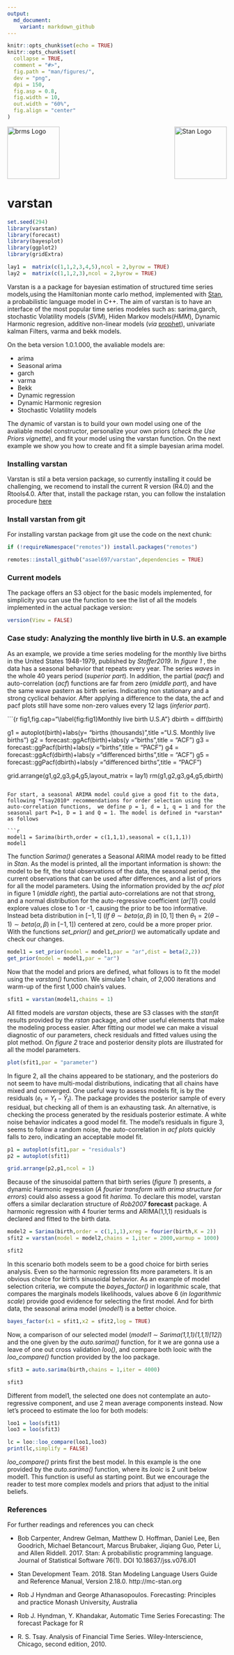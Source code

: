 ```yaml
---
output:
  md_document:
    variant: markdown_github
---
```


```r
knitr::opts_chunk$set(echo = TRUE)
knitr::opts_chunk$set(
  collapse = TRUE,
  comment = "#>",
  fig.path = "man/figures/",
  dev = "png",
  dpi = 150,
  fig.asp = 0.8,
  fig.width = 10,
  out.width = "60%",
  fig.align = "center"
)
```


<img src="man/figures/varstan.png" width = 120 alt="brms Logo"/>[<img src="https://raw.githubusercontent.com/stan-dev/logos/master/logo_tm.png" align="right" width=120 alt="Stan Logo"/>](http://mc-stan.org) 


# **varstan**

```r
set.seed(294)
library(varstan)
library(forecast)
library(bayesplot)
library(ggplot2)
library(gridExtra)

lay1 =  matrix(c(1,1,2,3,4,5),ncol = 2,byrow = TRUE)
lay2 =  matrix(c(1,1,2,3),ncol = 2,byrow = TRUE)
```


Varstan is a a package for bayesian estimation of structured time series models,using the Hamiltonian monte carlo method, implemented with [Stan](http://mc-stan.org/), a probabilistic language model in C++. The aim of varstan is to have an interface of the most popular time series modeles such as: sarima,garch, stochastic Volatility models (*SVM*), Hiden Markov models(*HMM*), Dynamic Harmonic regresion, additive non-linear models (*via* [prophet](https://github.com/facebook/prophet)), univariate kalman Filters, varma and bekk models.

On the beta version 1.0.1.000, the avaliable models are:
 
  + arima
  + Seasonal arima
  + garch
  + varma
  + Bekk
  + Dynamic regression
  + Dynamic Harmonic regresion
  + Stochastic Volatility models

The dynamic of varstan is to build your own model using one of the avaliable model constructor, personalize your own priors (*check the Use Priors vignette*), and fit your model using the varstan function. On the next example we show you how to create and fit a simple bayesian arima model.

### Installing varstan

Varstan is stil a beta version package, so currently installing it could be challenging, we recomend to install the current R version (R4.0) and the Rtools4.0. After that, install the package rstan, you can follow the instalation procedure [here](https://github.com/stan-dev/rstan/wiki/RStan-Getting-Started)


### Install varstan from git


For installing varstan package from git use the code on the next chunk:

```r
if (!requireNamespace("remotes")) install.packages("remotes")

remotes::install_github("asael697/varstan",dependencies = TRUE)
```
 
 
### Current models 
 
The package offers an S3 object for the basic models implemented, for simplicity you can use the \code{version} function to see the list of all the models implemented in the actual package version:

```r
version(View = FALSE)
```

### Case study: Analyzing the monthly live birth in U.S. an example

As an example, we provide a time series modeling for the monthly live births in the United States 1948-1979, published by *Stoffer2019*. In *figure 1* , the data has a seasonal behavior that repeats every year. The series *waves* in the whole 40 years period (*superior part*). In addition, the partial (*pacf*) and auto-correlation (*acf*) functions  are far from zero (*middle part*), and have the same wave pastern as birth series. Indicating non stationary and a strong cyclical behavior. After applying a difference to the data, the acf and pacf plots still have some non-zero values every 12 lags (*inferior part*).

```{r fig1,fig.cap="\\label{fig:fig1}Monthly live birth U.S.A"}
dbirth = diff(birth)

g1 = autoplot(birth)+labs(y= "births (thousands)",title ="U.S. Monthly live births")
g2 = forecast::ggAcf(birth)+labs(y ="births",title = "ACF")
g3 = forecast::ggPacf(birth)+labs(y ="births",title = "PACF")
g4 = forecast::ggAcf(dbirth)+labs(y ="differenced births",title = "ACF")
g5 = forecast::ggPacf(dbirth)+labs(y ="differenced births",title = "PACF")


grid.arrange(g1,g2,g3,g4,g5,layout_matrix = lay1)
rm(g1,g2,g3,g4,g5,dbirth)
```

For start, a seasonal ARIMA model could give a good fit to the data, following *Tsay2010* recommendations for order selection using the auto-correlation functions,  we define p = 1, d = 1, q = 1 and for the seasonal part P=1, D = 1 and Q = 1. The model is defined in *varstan* as follows

```r
model1 = Sarima(birth,order = c(1,1,1),seasonal = c(1,1,1))
model1
```

The function *Sarima()* generates a Seasonal ARIMA model ready to be fitted in *Stan*. As the model is printed, all the important information is shown: the model to be fit, the total observations of the data, the seasonal period, the current observations that can be used after differences, and a list of priors for all the model parameters. Using the information provided by the *acf plot* in figure 1 (*middle right*), the partial auto-correlations are not that strong, and a normal distribution for the auto-regressive coefficient (*ar[1]*) could explore values close to 1 or -1, causing the prior to be too informative. Instead beta distribution in $[-1,1]$ (*If* $\theta \sim beta(\alpha,\beta)$ in $[0,1]$ then $\theta_1 = 2(\theta-1) \sim beta(\alpha,\beta)$ in $[-1,1]$)  centered at zero, could be a more proper prior. With the functions *set_prior()* and *get_prior()* we automatically update and check our changes.

```r
model1 = set_prior(model = model1,par = "ar",dist = beta(2,2))
get_prior(model = model1,par = "ar")
```

Now that the model and priors are defined, what follows is to fit the model using the *varstan()* function. We simulate 1 chain, of 2,000 iterations and warm-up of the first 1,000 chain's values. 

```r
sfit1 = varstan(model1,chains = 1)
```


All fitted models are *varstan* objects, these  are S3 classes with the *stanfit* results provided by the *rstan* package, and other useful elements that make the modeling process easier. After fitting our model we can make a visual diagnostic of our parameters, check residuals and fitted values using the plot method. On *figure 2* trace and posterior density plots are illustrated for all the model parameters.

```r
plot(sfit1,par = "parameter")
```

In figure 2, all the chains appeared to be stationary, and the posteriors do not seem to have multi-modal distributions, indicating that all chains have mixed and converged. One useful way to assess models fit, is by the residuals ($e_t = Y_t - \widehat{Y}_t$). The package provides the posterior sample of every residual, but checking all of them is an exhausting task. An alternative, is checking the process generated by the residuals posterior estimate. A white noise behavior indicates a good model fit. The model's residuals in figure 3, seems to follow a random noise, the auto-correlation in *acf plots* quickly falls to zero, indicating an acceptable model fit.

```r
p1 = autoplot(sfit1,par = "residuals")
p2 = autoplot(sfit1)

grid.arrange(p2,p1,ncol = 1)
```

Because of the sinusoidal pattern that birth series (*figure 1*) presents, a dynamic Harmonic regression (*A fourier transform with arima structure for errors*) could also assess a good fit  *harima*. To declare this model, varstan offers a similar declaration structure of *Rob2007* **forecast** package. A harmonic regression with 4 fourier terms and ARIMA(1,1,1) residuals is declared and fitted to the birth data.

```r
model2 = Sarima(birth,order = c(1,1,1),xreg = fourier(birth,K = 2))
sfit2 = varstan(model = model2,chains = 1,iter = 2000,warmup = 1000)
```


```r
sfit2
```

In this scenario both models seem to be a good choice for birth series analysis. Even so the harmonic regression fits more parameters. It is an obvious choice for birth's sinusoidal behavior. As an example of model selection criteria, we compute the *bayes_factor()* in logarithmic scale, that compares the marginals models likelihoods, values above 6 (*in logarithmic scale*) provide good evidence for selecting the first model. And for birth data, the seasonal arima model (*model1*) is a better choice. 


```r
bayes_factor(x1 = sfit1,x2 = sfit2,log = TRUE)
```

Now, a comparison of our selected model (*model1* $\sim$ *Sarima(1,1,1)(1,1,1)[12]*) and the one given by the *auto.sarima()* function, for it we are gonna use a leave of one out cross validation *loo()*, and compare both looic with the *loo_compare()* function provided by the loo package.

```r
sfit3 = auto.sarima(birth,chains = 1,iter = 4000)
```

```r
sfit3
```

Different from model1, the selected one does not contemplate an auto-regressive component, and use 2 mean average components instead. Now let's proceed to estimate the loo for both models:

```r
loo1 = loo(sfit1)
loo3 = loo(sfit3)

lc = loo::loo_compare(loo1,loo3)
print(lc,simplify = FALSE)
```


*loo_compare()* prints first the best model. In this example is the one provided by the *auto.sarima()* function, where its *looic* is 2 unit below model1. This function is useful as starting point. But we encourage the reader to test more complex models and priors that adjust to the initial beliefs.


### References 

For further readings and references you can check 

  + Bob Carpenter, Andrew Gelman, Matthew D. Hoffman, Daniel Lee, Ben Goodrich, Michael Betancourt, Marcus Brubaker, Jiqiang Guo, Peter Li, and Allen Riddell. 2017. Stan: A probabilistic programming language. Journal of Statistical Software 76(1). DOI 10.18637/jss.v076.i01
  
  + Stan Development Team. 2018. Stan Modeling Language Users Guide and Reference Manual, Version 2.18.0.   http://mc-stan.org
  
  + Rob J Hyndman and George Athanasopoulos. Forecasting: Principles and practice Monash University, Australia
  
  + Rob J. Hyndman, Y. Khandakar, Automatic Time Series Forecasting: The forecast Package for R
  
  + R. S. Tsay. Analysis of Financial Time Series. Wiley-Interscience, Chicago, second edition, 2010.

